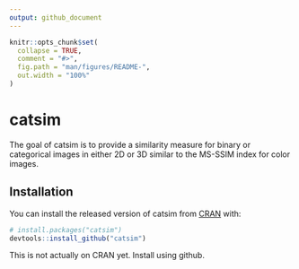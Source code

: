 ```yaml
---
output: github_document
---
```


<!-- README.md is generated from README.Rmd. Please edit that file -->

```r
knitr::opts_chunk$set(
  collapse = TRUE,
  comment = "#>",
  fig.path = "man/figures/README-",
  out.width = "100%"
)
```
# catsim

The goal of catsim is to provide a similarity measure for binary or categorical images in either 2D or 3D
similar to the MS-SSIM index for color images. 

## Installation

You can install the released version of catsim from [CRAN](https://CRAN.R-project.org) with:

``` r
# install.packages("catsim")
devtools::install_github("catsim")
```

This is not actually on CRAN yet. Install using github.
